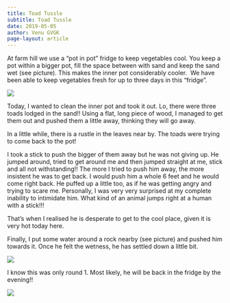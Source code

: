 ```yaml
---
title: Toad Tussle
subtitle: Toad Tussle
date: 2019-05-05
author: Venu GVGK
page-layout: article
---
```


At farm hill we use a "pot in pot" fridge to keep vegetables cool. You keep a pot within a bigger pot, fill the space between with sand and keep the sand wet (see picture). This makes the inner pot considerably cooler.  We have been able to keep vegetables fresh for up to three days in this "fridge".

![](wyLK7d8.jpg) 

Today, I wanted to clean the inner pot and took it out. Lo, there were three toads lodged in the sand!! Using a flat, long piece of wood, I managed to get them out and pushed them a little away, thinking they will go away. 

In a little while, there is a rustle in the leaves near by. The toads were trying to come back to the pot!

I took a stick to push the bigger of them away but he was not giving up. He jumped around, tried to get around me and then jumped straight at me, stick and all not withstanding!! The more I tried to push him away, the more insistent he was to get back. I would push him a whole 6 feet and he would come right back. He puffed up a little too, as if he was getting angry and trying to scare me. Personally, I was very very surprised at my complete inability to intimidate him. What kind of an animal jumps right at a human with a stick!!!

That's when I realised he is desperate to get to the cool place, given it is very hot today here. 

Finally, I put some water around a rock nearby (see picture) and pushed him towards it. Once he felt the wetness, he has settled down a little bit. 

![](412AEDK.jpg)

I know this was only round 1\. Most likely, he will be back in the fridge by the evening!!

![](Nm4vVpF.jpg)


